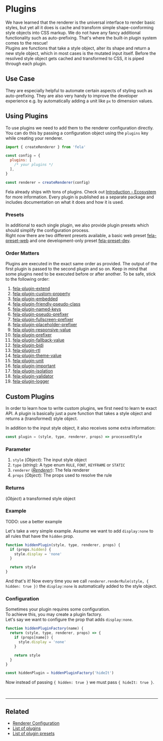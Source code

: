 

# Plugins

We have learned that the renderer is the universal interface to render basic styles, but yet all it does is cache and transform simple shape-conforming style objects into CSS markup. We do not have any fancy additional functionality such as auto-prefixing. That's where the built-in plugin system comes to the rescue!<br />
Plugins are functions that take a style object, alter its shape and return a new style object, which in most cases is the mutated input itself.
Before the resolved style object gets cached and transformed to CSS, it is piped through each plugin.

## Use Case

They are especially helpful to automate certain aspects of styling such as auto-prefixing. They are also very handy to improve the developer experience e.g. by automatically adding a unit like `px` to dimension values.

## Using Plugins

To use plugins we need to add them to the renderer configuration directly. You can do this by passing a configuration object using the `plugins` key while creating your renderer.

```javascript
import { createRenderer } from 'fela'

const config = {
  plugins: [
    /* your plugins */
  ],
}

const renderer = createRenderer(config)
```

Fela already ships with tons of plugins. Check out [Introduction - Ecosystem](../introduction/Ecosystem.md#plugins) for more information. Every plugin is published as a separate package and includes documentation on what it does and how it is used.

### Presets

In additional to each single plugin, we also provide plugin presets which should simplify the configuration process.<br />
Right now there are two different presets available, a basic web preset [fela-preset-web](https://github.com/robinweser/fela/tree/master/packages/fela-preset-web) and one development-only preset [fela-preset-dev](https://github.com/robinweser/fela/tree/master/packages/fela-preset-dev).

### Order Matters

Plugins are executed in the exact same order as provided. The output of the first plugin is passed to the second plugin and so on. Keep in mind that some plugins need to be executed before or after another. To be safe, stick to the following order:

1. [fela-plugin-extend](https://github.com/robinweser/fela/tree/master/packages/fela-plugin-extend)
2. [fela-plugin-custom-property](https://github.com/robinweser/fela/tree/master/packages/fela-plugin-custom-property)
3. [fela-plugin-embedded](https://github.com/robinweser/fela/tree/master/packages/fela-plugin-embedded)
4. [fela-plugin-friendly-pseudo-class](https://github.com/robinweser/fela/tree/master/packages/fela-plugin-friendly-pseudo-class)
5. [fela-plugin-named-keys](https://github.com/robinweser/fela/tree/master/packages/fela-plugin-named-keys)
6. [fela-plugin-pseudo-prefixer](https://github.com/robinweser/fela/tree/master/packages/fela-plugin-pseudo-prefixer)
7. [fela-plugin-fullscreen-prefixer](https://github.com/robinweser/fela/tree/master/packages/fela-plugin-fullscreen-prefixer)
8. [fela-plugin-placeholder-prefixer](https://github.com/robinweser/fela/tree/master/packages/fela-plugin-placeholder-prefixer)
9. [fela-plugin-responsive-value](https://github.com/robinweser/fela/tree/master/packages/fela-plugin-responsive-value)
10. [fela-plugin-prefixer](https://github.com/robinweser/fela/tree/master/packages/fela-plugin-prefixer)
11. [fela-plugin-fallback-value](https://github.com/robinweser/fela/tree/master/packages/fela-plugin-fallback-value)
12. [fela-plugin-bidi](https://github.com/robinweser/fela/tree/master/packages/fela-plugin-bidi)
13. [fela-plugin-rtl](https://github.com/robinweser/fela/tree/master/packages/fela-plugin-rtl)
14. [fela-plugin-theme-value](https://github.com/robinweser/fela/tree/master/packages/fela-plugin-theme-value)
15. [fela-plugin-unit](https://github.com/robinweser/fela/tree/master/packages/fela-plugin-unit)
16. [fela-plugin-important](https://github.com/robinweser/fela/tree/master/packages/fela-plugin-important)
17. [fela-plugin-isolation](https://github.com/robinweser/fela/tree/master/packages/fela-plugin-isolation)
18. [fela-plugin-validator](https://github.com/robinweser/fela/tree/master/packages/fela-plugin-validator)
19. [fela-plugin-logger](https://github.com/robinweser/fela/tree/master/packages/fela-plugin-logger)

## Custom Plugins

In order to learn how to write custom plugins, we first need to learn te exact API. A plugin is basically just a pure function that takes a style object and returns a (transformed) style object.

In addition to the input style object, it also receives some extra information:

```javascript
const plugin = (style, type, renderer, props) => processedStyle
```

### Parameter

1. `style` (_Object_): The input style object
2. `type` (_string_): A type enum `RULE`, `FONT`, `KEYFRAME` or `STATIC`
3. `renderer` ([_Renderer_](../basics/Renderer.md)): The fela renderer
4. `props` (_Object_): The props used to resolve the rule

### Returns

(_Object_) a transformed style object

### Example

TODO: use a better example

Let's take a very simple example. Assume we want to add `display:none` to all rules that have the `hidden` prop.

```javascript
function hiddenPlugin(style, type, renderer, props) {
  if (props.hidden) {
    style.display = 'none'
  }

  return style
}
```

And that's it! Now every time you we call `renderer.renderRule(style, { hidden: true })` the `display:none` is automatically added to the style object.

### Configuration

Sometimes your plugin requires some configuration.<br />
To achieve this, you may create a plugin factory.<br />
Let's say we want to configure the prop that adds `display:none`.

```javascript
function hiddenPluginFactory(name) {
  return (style, type, renderer, props) => {
    if (props[name]) {
      style.display = 'none'
    }

    return style
  }
}
```

```javascript
const hiddenPlugin = hiddenPluginFactory('hideIt')
```

Now instead of passing `{ hidden: true }` we must pass `{ hideIt: true }`.

<br />

---

## Related

- [Renderer Configuration](RendererConfiguration.md)
- [List of plugins](../introduction/Ecosystem.md#plugins)
- [List of plugin presets](../introduction/Ecosystem.md#plugin-presets)
